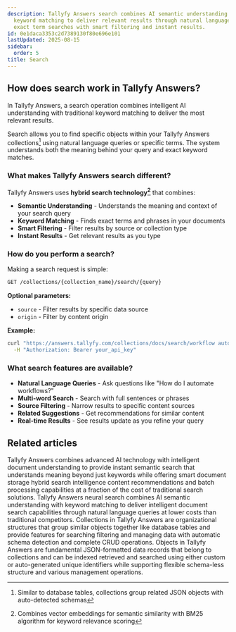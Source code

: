 ```yaml
---
description: Tallyfy Answers search combines AI semantic understanding with traditional
  keyword matching to deliver relevant results through natural language queries and
  exact term searches with smart filtering and instant results.
id: 0e1daca3353c2d7389130f80e696e101
lastUpdated: 2025-08-15
sidebar:
  order: 5
title: Search
---
```


## How does search work in Tallyfy Answers?

In Tallyfy Answers, a search operation combines intelligent AI understanding with traditional keyword matching to deliver the most relevant results.

Search allows you to find specific objects within your Tallyfy Answers collections[^2] using natural language queries or specific terms. The system understands both the meaning behind your query and exact keyword matches.

### What makes Tallyfy Answers search different?

Tallyfy Answers uses **hybrid search technology[^1]** that combines:

- **Semantic Understanding** - Understands the meaning and context of your search query
- **Keyword Matching** - Finds exact terms and phrases in your documents
- **Smart Filtering** - Filter results by source or collection type
- **Instant Results** - Get relevant results as you type

### How do you perform a search?

Making a search request is simple:

```bash
GET /collections/{collection_name}/search/{query}
```

**Optional parameters:**
- `source` - Filter results by specific data source
- `origin` - Filter by content origin

**Example:**
```bash
curl "https://answers.tallyfy.com/collections/docs/search/workflow automation" \
  -H "Authorization: Bearer your_api_key"
```

### What search features are available?

- **Natural Language Queries** - Ask questions like "How do I automate workflows?"
- **Multi-word Search** - Search with full sentences or phrases
- **Source Filtering** - Narrow results to specific content sources
- **Related Suggestions** - Get recommendations for similar content
- **Real-time Results** - See results update as you refine your query



<PageTree />


[^1]: Combines vector embeddings for semantic similarity with BM25 algorithm for keyword relevance scoring
[^2]: Similar to database tables, collections group related JSON objects with auto-detected schemas

## Related articles
<CardGrid>
<LinkTitleCard header="<b>Overview</b>" href="/products/answers/" > Tallyfy Answers combines advanced AI technology with intelligent document understanding to provide instant semantic search that understands meaning beyond just keywords while offering smart document storage hybrid search intelligence content recommendations and batch processing capabilities at a fraction of the cost of traditional search solutions. </LinkTitleCard>
<LinkTitleCard header="<b>Answers > Answers neural search information</b>" href="/products/answers/pricing/" > Tallyfy Answers neural search combines AI semantic understanding with keyword matching to deliver intelligent document search capabilities through natural language queries at lower costs than traditional competitors. </LinkTitleCard>
<LinkTitleCard header="<b>Answers > Collections</b>" href="/products/answers/collections/" > Collections in Tallyfy Answers are organizational structures that group similar objects together like database tables and provide features for searching filtering and managing data with automatic schema detection and complete CRUD operations. </LinkTitleCard>
<LinkTitleCard header="<b>Answers > Objects</b>" href="/products/answers/objects/" > Objects in Tallyfy Answers are fundamental JSON-formatted data records that belong to collections and can be indexed retrieved and searched using either custom or auto-generated unique identifiers while supporting flexible schema-less structure and various management operations. </LinkTitleCard>
</CardGrid>